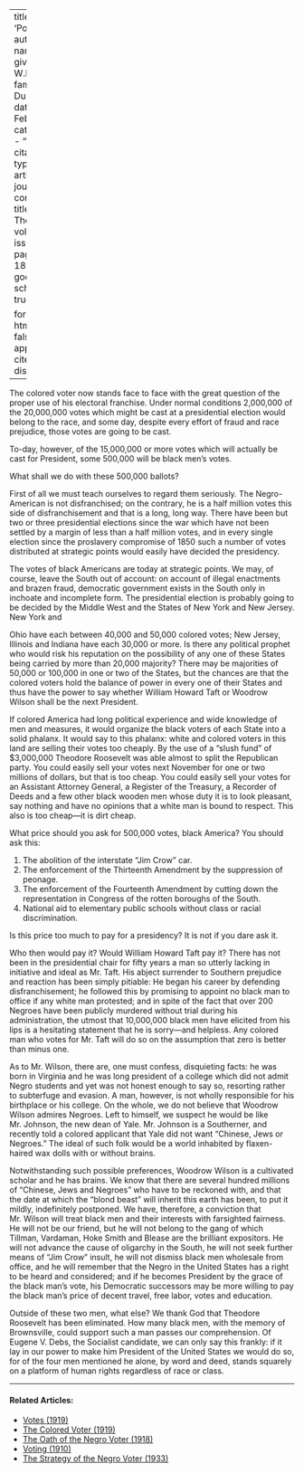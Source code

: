 
---
title: 'Politics'
author:
  - name:
      given: W.E.B.
      family: Du Bois
date: Feb. 1912
categories: 
  - ""
citation: 
  type: article-journal
  container-title: The Crisis
  volume: 4
  issue: 4
  page: 180-181
google-scholar: true

format:
  html:
    toc: false
    appendix-cite-as: display
---


The colored voter now stands face to face with the great question of the proper use of his electoral franchise. Under normal conditions 2,000,000 of the 20,000,000 votes which might be cast at a presidential election would belong to the race, and some day, despite every effort of fraud and race prejudice, those votes are going to be cast.

To-day, however, of the 15,000,000 or more votes which will actually be cast for President, some 500,000 will be black men's votes.

What shall we do with these 500,000 ballots?

First of all we must teach ourselves to regard them seriously. The Negro-American is not disfranchised; on the contrary, he is a half million votes this side of disfranchisement and that is a long, long way. There have been but two or three presidential elections since the war which have not been settled by a margin of less than a half million votes, and in every single election since the proslavery compromise of 1850 such a number of votes distributed at strategic points would easily have decided the presidency.

The votes of black Americans are today at strategic points. We may, of course, leave the South out of account: on account of illegal enactments and brazen fraud, democratic government exists in the South only in inchoate and incomplete form. The presidential election is probably going to be decided by the Middle West and the States of New York and New Jersey. New York and

Ohio have each between 40,000 and 50,000 colored votes; New Jersey, Illinois and Indiana have each 30,000 or more. Is there any political prophet who would risk his reputation on the possibility of any one of these States being carried by more than 20,000 majority? There may be majorities of 50,000 or 100,000 in one or two of the States, but the chances are that the colored voters hold the balance of power in every one of their States and thus have the power to say whether William Howard Taft or Woodrow Wilson shall be the next President.

If colored America had long political experience and wide knowledge of men and measures, it would organize the black voters of each State into a solid phalanx. It would say to this phalanx: white and colored voters in this land are selling their votes too cheaply. By the use of a "slush fund" of $3,000,000 Theodore Roosevelt was able almost to split the Republican party. You could easily sell your votes next November for one or two millions of dollars, but that is too cheap. You could easily sell your votes for an Assistant Attorney General, a Register of the Treasury, a Recorder of Deeds and a few other black wooden men whose duty it is to look pleasant, say nothing and have no opinions that a white man is bound to respect. This also is too cheap---it is dirt cheap.

What price should you ask for 500,000 votes, black America? You should ask this:

1. The abolition of the interstate "Jim Crow" car.  
2. The enforcement of the Thirteenth Amendment by the suppression of peonage.
3. The enforcement of the Fourteenth Amendment by cutting down the representation in Congress of the rotten boroughs of the South.  
4. National aid to elementary public schools without class or racial discrimination.

Is this price too much to pay for a presidency? It is not if you dare ask it.

Who then would pay it? Would William Howard Taft pay it? There has not been in the presidential chair for fifty years a man so utterly lacking in initiative and ideal as Mr. Taft. His abject surrender to Southern prejudice and reaction has been simply pitiable: He began his career by defending disfranchisement; he followed this by promising to appoint no black man to office if any white man protested; and in spite of the fact that over 200 Negroes have been publicly murdered without trial during his administration, the utmost that 10,000,000 black men have elicited from his lips is a hesitating statement that he is sorry---and helpless. Any colored man who votes for Mr. Taft will do so on the assumption that zero is better than minus one.

As to Mr. Wilson, there are, one must confess, disquieting facts: he was born in Virginia and he was long president of a college which did not admit Negro students and yet was not honest enough to say so, resorting rather to subterfuge and evasion. A man, however, is not wholly responsible for his birthplace or his college. On the whole, we do not believe that Woodrow Wilson admires Negroes. Left to himself, we suspect he would be like Mr. Johnson, the new dean of Yale. Mr. Johnson is a Southerner, and recently told a colored applicant that Yale did not want "Chinese, Jews or Negroes." The ideal of such folk would be a world inhabited by flaxen-haired wax dolls with or without brains.



Notwithstanding such possible preferences, Woodrow Wilson is a cultivated scholar and he has brains. We know that there are several hundred millions of "Chinese, Jews and Negroes" who have to be reckoned with, and that the date at which the "blond beast" will inherit this earth has been, to put it mildly, indefinitely postponed. We have, therefore, a conviction that Mr. Wilson will treat black men and their interests with farsighted fairness. He will not be our friend, but he will not belong to the gang of which Tillman, Vardaman, Hoke Smith and Blease are the brilliant expositors. He will not advance the cause of oligarchy in the South, he will not seek further means of "Jim Crow" insult, he will not dismiss black men wholesale from office, and he will remember that the Negro in the United States has a right to be heard and considered; and if he becomes President by the grace of the black man's vote, his Democratic successors may be more willing to pay the black man's price of decent travel, free labor, votes and education.



Outside of these two men, what else? We thank God that Theodore Roosevelt has been eliminated. How many black men, with the memory of Brownsville, could support such a man passes our comprehension. Of Eugene V. Debs, the Socialist candidate, we can only say this frankly: if it lay in our power to make him President of the United States we would do so, for of the four men mentioned he alone, by word and deed, stands squarely on a platform of human rights regardless of race or class.

<!-- Similar articles start here -->
<div  class="clear-wrap"></div>
<hr>
#### Related Articles:

* [Votes (1919)](/Volumes/19/02/votes.html)
* [The Colored Voter (1919)](/Volumes/17/01/colored_voter.html)
* [The Oath of the Negro Voter (1918)](/Volumes/15/01/oath_of_the_negro_voter.html)
* [Voting (1910)](/Volumes/01/01/Voting.html)
* [The Strategy of the Negro Voter (1933)](/Volumes/40/06/strategy_of_the_negro_voter.html)

<!-- Similar articles end here -->